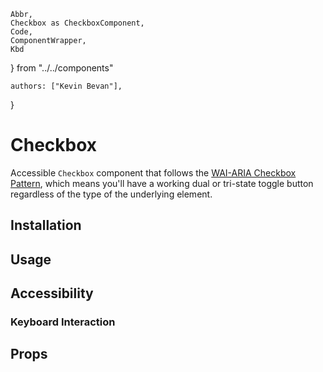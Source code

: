 	Abbr,
	Checkbox as CheckboxComponent,
	Code,
	ComponentWrapper,
    Kbd
} from "../../components"

	authors: ["Kevin Bevan"],
}

# Checkbox

Accessible `Checkbox` component that follows the [WAI-ARIA Checkbox Pattern](https://www.w3.org/TR/wai-aria-practices/#checkbox), 
which means you'll have a working dual or tri-state toggle button regardless of the type of the underlying element.


## Installation


## Usage

<ComponentWrapper>
	<CheckboxComponent checked={false} label={"Checkbox"} />
</ComponentWrapper>

## Accessibility

### Keyboard Interaction

## Props